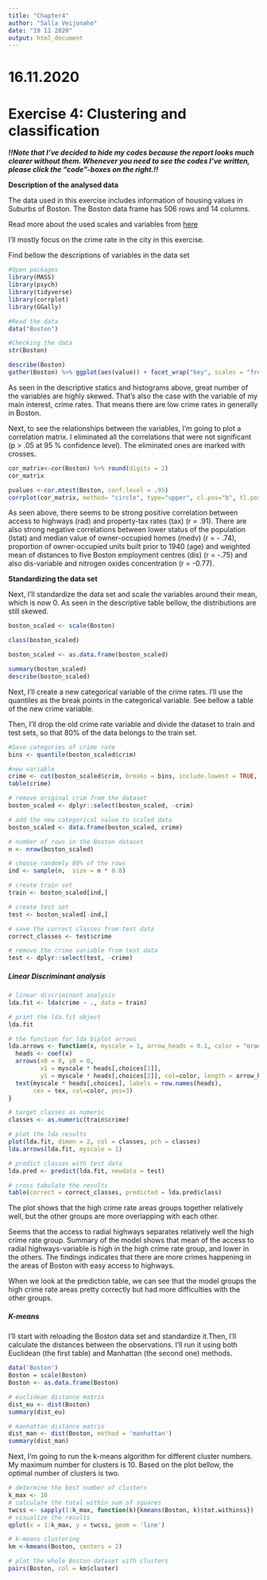 ```yaml
---
title: "Chapter4"
author: "Salla Veijonaho"
date: "19 11 2020"
output: html_document
---
```

# 16.11.2020

# **Exercise 4: Clustering and classification**




__*!!Note that I've decided to hide my codes because the report looks much clearer without them. Whenever you need to see the codes I've written, please click the "code"-boxes on the right.!!*__ 




**Description of the analysed data**

The data used in this exercise includes information of housing values in Suburbs of Boston. The Boston data frame has 506 rows and 14 columns.

Read more about the used scales and variables from 
[here](https://stat.ethz.ch/R-manual/R-devel/library/MASS/html/Boston.html)

I'll mostly focus on the crime rate in the city in this exercise.

Find bellow the descriptions of variables in the data set

```r

#Open packages
library(MASS)
library(psych)
library(tidyverse)
library(corrplot)
library(GGally)

#Read the data
data("Boston")

#Checking the data
str(Boston)
```


```r

describe(Boston)
gather(Boston) %>% ggplot(aes(value)) + facet_wrap("key", scales = "free") + geom_histogram()

```

As seen in the descriptive statics and histograms above, great number of the variables are highly skewed. That's also the case with the variable of my main interest, crime rates. That means there are low crime rates in generally in Boston.

Next, to see the relationships between the variables, I'm going to plot a correlation matrix. I eliminated all the correlations that were not significant (p > .05 at 95 % confidence level). The eliminated ones are marked with crosses. 

```r
cor_matrix<-cor(Boston) %>% round(digits = 2)
cor_matrix

pvalues <-cor.mtest(Boston, conf.level = .95)
corrplot(cor_matrix, method= "circle", type="upper", cl.pos="b", tl.pos="d", tl.cex = 0.6, number.cex=0.5,p.mat=pvalues$p, sig.level=0.05)
```

As seen above, there seems to be strong positive correlation between access to highways (rad) and property-tax rates (tax) (r = .91). There are also strong negative correlations between lower status of the population (lstat) and median value of owner-occupied homes (medv) (r = - .74), proportion of owner-occupied units built prior to 1940 (age) and weighted mean of distances to five Boston employment centres (dis) (r = -.75) and also dis-variable and nitrogen oxides concentration (r = -0.77).


**Standardizing the data set**

Next, I'll standardize the data set and scale the variables around their mean, which is now 0. As seen in the descriptive table bellow, the distributions are still skewed.

```r

boston_scaled <- scale(Boston)

class(boston_scaled)

boston_scaled <- as.data.frame(boston_scaled)

summary(boston_scaled)
describe(boston_scaled)

```

Next, I'll create a new categorical variable of the crime rates. I'll use the quantiles as the break points in the categorical variable. See bellow a table of the new crime variable.

Then, I'll drop  the old crime rate variable and divide the dataset to train and test sets, so that 80% of the data belongs to the train set. 


```r
#Save categories of crime rate
bins <- quantile(boston_scaled$crim)

#new variable
crime <- cut(boston_scaled$crim, breaks = bins, include.lowest = TRUE, labels = c("low", "med_low", "med_high", "high"))
table(crime)

# remove original crim from the dataset
boston_scaled <- dplyr::select(boston_scaled, -crim)

# add the new categorical value to scaled data
boston_scaled <- data.frame(boston_scaled, crime)

# number of rows in the Boston dataset 
n <- nrow(boston_scaled)

# choose randomly 80% of the rows
ind <- sample(n,  size = n * 0.8)

# create train set
train <- boston_scaled[ind,]

# create test set 
test <- boston_scaled[-ind,]

# save the correct classes from test data
correct_classes <- test$crime

# remove the crime variable from test data
test <- dplyr::select(test, -crime)
```


##### **Linear Discriminant analysis**




```r

# linear discriminant analysis
lda.fit <- lda(crime ~ ., data = train)

# print the lda.fit object
lda.fit

# the function for lda biplot arrows
lda.arrows <- function(x, myscale = 1, arrow_heads = 0.1, color = "orange", tex = 0.75, choices = c(1,2)){
  heads <- coef(x)
  arrows(x0 = 0, y0 = 0, 
         x1 = myscale * heads[,choices[1]], 
         y1 = myscale * heads[,choices[2]], col=color, length = arrow_heads)
  text(myscale * heads[,choices], labels = row.names(heads), 
       cex = tex, col=color, pos=3)
}

# target classes as numeric
classes <- as.numeric(train$crime)

# plot the lda results
plot(lda.fit, dimen = 2, col = classes, pch = classes)
lda.arrows(lda.fit, myscale = 1)

# predict classes with test data
lda.pred <- predict(lda.fit, newdata = test)

# cross tabulate the results
table(correct = correct_classes, predicted = lda.pred$class)

```

The plot shows that the high crime rate areas groups together relatively well, but the other groups are more overlapping with each other.

Seems that the access to radial highways separates relatively well the high crime rate group. Summary of the model shows that mean of the access to radial highways-variable is high in the high crime rate group, and lower in the others. The findings indicates that there are more crimes happening in the areas of Boston with easy access to highways.


When we look at the prediction table, we can see that the model groups the high crime rate areas pretty correctly but had more difficulties with the other groups.


##### **K-means**

I'll start with reloading the Boston data set and standardize it.Then, I'll calculate the distances between the observations. I'll run it using both Euclidean (the first table) and Manhattan (the second one) methods.

```r

data('Boston')
Boston = scale(Boston)
Boston <- as.data.frame(Boston)

# euclidean distance matrix
dist_eu <- dist(Boston)
summary(dist_eu)

# manhattan distance matrix
dist_man <- dist(Boston, method = 'manhattan')
summary(dist_man)

```

Next, I'm going to run the k-means algorithm for different cluster numbers. My maximum number for clusters is 10. Based on the plot bellow, the optimal number of clusters is two.  


```r

# determine the best number of clusters
k_max <- 10
# calculate the total within sum of squares
twcss <- sapply(1:k_max, function(k){kmeans(Boston, k)$tot.withinss})
# visualize the results
qplot(x = 1:k_max, y = twcss, geom = 'line')

# k-means clustering
km <-kmeans(Boston, centers = 2)

# plot the whole Boston dataset with clusters
pairs(Boston, col = km$cluster)


```


